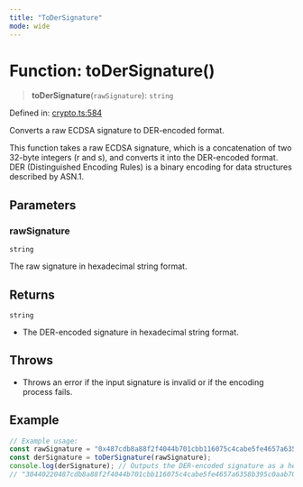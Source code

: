 ```yaml
---
title: "ToDerSignature"
mode: wide
---
```

  
# Function: toDerSignature()

> **toDerSignature**(`rawSignature`): `string`

Defined in: [crypto.ts:584](https://github.com/tkhq/sdk/blob/d88b5e1f9a6cca8e54e61f8a127aa90fcebeaa2e/packages/crypto/src/crypto.ts#L584)

Converts a raw ECDSA signature to DER-encoded format.

This function takes a raw ECDSA signature, which is a concatenation of two 32-byte integers (r and s),
and converts it into the DER-encoded format. DER (Distinguished Encoding Rules) is a binary encoding
for data structures described by ASN.1.

## Parameters

### rawSignature

`string`

The raw signature in hexadecimal string format.

## Returns

`string`

- The DER-encoded signature in hexadecimal string format.

## Throws

- Throws an error if the input signature is invalid or if the encoding process fails.

## Example

```ts
// Example usage:
const rawSignature = "0x487cdb8a88f2f4044b701cbb116075c4cabe5fe4657a6358b395c0aab70694db3453a8057e442bd1aff0ecabe8a82c831f0edd7f2158b7c1feb3de9b1f20309b1c";
const derSignature = toDerSignature(rawSignature);
console.log(derSignature); // Outputs the DER-encoded signature as a hex string
// "30440220487cdb8a88f2f4044b701cbb116075c4cabe5fe4657a6358b395c0aab70694db02203453a8057e442bd1aff0ecabe8a82c831f0edd7f2158b7c1feb3de9b1f20309b"
```
